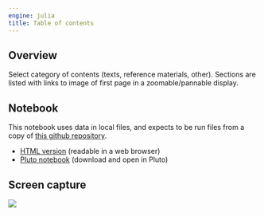 ```yaml
---
engine: julia
title: Table of contents
---
```






## Overview

Select category of contents (texts, reference materials, other).  Sections are listed with links to image of first page in a zoomable/pannable display.

## Notebook

:::{.callout-warning title="Uses local resources"}
This notebook uses data in local files, and expects to be run files from a copy of [this github repository](https://github.com/neelsmith/complutensian-texts).
:::

- [HTML version](./toc.html) (readable in a web browser)
- [Pluto notebook](https://raw.githubusercontent.com/neelsmith/complutensian-texts/refs/heads/main/pluto/physical-artifact/toc.jl) (download and open in Pluto)

## Screen capture

![](./toc.png)